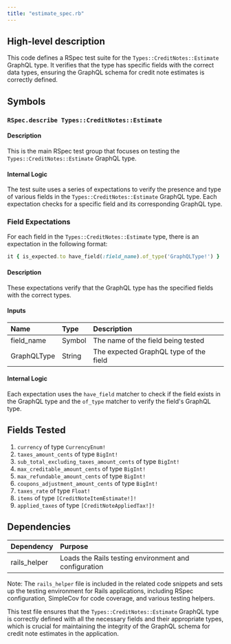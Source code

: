 ```yaml
---
title: "estimate_spec.rb"
---
```


## High-level description
This code defines a RSpec test suite for the `Types::CreditNotes::Estimate` GraphQL type. It verifies that the type has specific fields with the correct data types, ensuring the GraphQL schema for credit note estimates is correctly defined.

## Symbols

### `RSpec.describe Types::CreditNotes::Estimate`
#### Description
This is the main RSpec test group that focuses on testing the `Types::CreditNotes::Estimate` GraphQL type.

#### Internal Logic
The test suite uses a series of expectations to verify the presence and type of various fields in the `Types::CreditNotes::Estimate` GraphQL type. Each expectation checks for a specific field and its corresponding GraphQL type.

### Field Expectations
For each field in the `Types::CreditNotes::Estimate` type, there is an expectation in the following format:

```ruby
it { is_expected.to have_field(:field_name).of_type('GraphQLType!') }
```

#### Description
These expectations verify that the GraphQL type has the specified fields with the correct types.

#### Inputs
| Name | Type | Description |
|:-----|:-----|:------------|
| field_name | Symbol | The name of the field being tested |
| GraphQLType | String | The expected GraphQL type of the field |

#### Internal Logic
Each expectation uses the `have_field` matcher to check if the field exists in the GraphQL type and the `of_type` matcher to verify the field's GraphQL type.

## Fields Tested
1. `currency` of type `CurrencyEnum!`
2. `taxes_amount_cents` of type `BigInt!`
3. `sub_total_excluding_taxes_amount_cents` of type `BigInt!`
4. `max_creditable_amount_cents` of type `BigInt!`
5. `max_refundable_amount_cents` of type `BigInt!`
6. `coupons_adjustment_amount_cents` of type `BigInt!`
7. `taxes_rate` of type `Float!`
8. `items` of type `[CreditNoteItemEstimate!]!`
9. `applied_taxes` of type `[CreditNoteAppliedTax!]!`

## Dependencies
| Dependency | Purpose |
|:-----------|:--------|
| rails_helper | Loads the Rails testing environment and configuration |

Note: The `rails_helper` file is included in the related code snippets and sets up the testing environment for Rails applications, including RSpec configuration, SimpleCov for code coverage, and various testing helpers.

This test file ensures that the `Types::CreditNotes::Estimate` GraphQL type is correctly defined with all the necessary fields and their appropriate types, which is crucial for maintaining the integrity of the GraphQL schema for credit note estimates in the application.